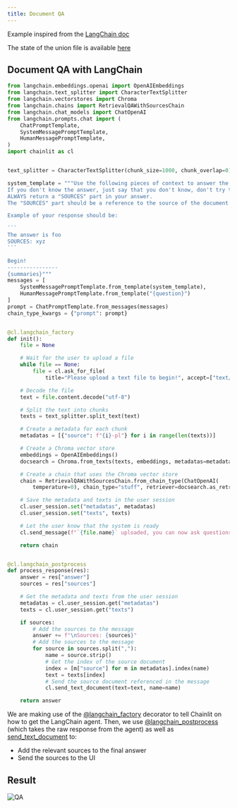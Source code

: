 ```yaml
---
title: Document QA
---
```


Example inspired from the [LangChain doc](https://huggingface.co/spaces/hwchase17/chat-your-data-state-of-the-union/tree/main)

<Note>The state of the union file is available [here](https://github.com/hwchase17/langchain/blob/master/docs/modules/state_of_the_union.txt)</Note>

## Document QA with LangChain
````python
from langchain.embeddings.openai import OpenAIEmbeddings
from langchain.text_splitter import CharacterTextSplitter
from langchain.vectorstores import Chroma
from langchain.chains import RetrievalQAWithSourcesChain
from langchain.chat_models import ChatOpenAI
from langchain.prompts.chat import (
    ChatPromptTemplate,
    SystemMessagePromptTemplate,
    HumanMessagePromptTemplate,
)
import chainlit as cl


text_splitter = CharacterTextSplitter(chunk_size=1000, chunk_overlap=0)

system_template = """Use the following pieces of context to answer the users question. 
If you don't know the answer, just say that you don't know, don't try to make up an answer.
ALWAYS return a "SOURCES" part in your answer.
The "SOURCES" part should be a reference to the source of the document from which you got your answer.

Example of your response should be:

```
The answer is foo
SOURCES: xyz
```

Begin!
----------------
{summaries}"""
messages = [
    SystemMessagePromptTemplate.from_template(system_template),
    HumanMessagePromptTemplate.from_template("{question}")
]
prompt = ChatPromptTemplate.from_messages(messages)
chain_type_kwargs = {"prompt": prompt}


@cl.langchain_factory
def init():
    file = None

    # Wait for the user to upload a file
    while file == None:
        file = cl.ask_for_file(
            title="Please upload a text file to begin!", accept=["text/plain"])

    # Decode the file
    text = file.content.decode("utf-8")

    # Split the text into chunks
    texts = text_splitter.split_text(text)

    # Create a metadata for each chunk
    metadatas = [{"source": f"{i}-pl"} for i in range(len(texts))]

    # Create a Chroma vector store
    embeddings = OpenAIEmbeddings()
    docsearch = Chroma.from_texts(texts, embeddings, metadatas=metadatas)

    # Create a chain that uses the Chroma vector store
    chain = RetrievalQAWithSourcesChain.from_chain_type(ChatOpenAI(
        temperature=0), chain_type="stuff", retriever=docsearch.as_retriever())

    # Save the metadata and texts in the user session
    cl.user_session.set("metadatas", metadatas)
    cl.user_session.set("texts", texts)

    # Let the user know that the system is ready
    cl.send_message(f"`{file.name}` uploaded, you can now ask questions!")

    return chain


@cl.langchain_postprocess
def process_response(res):
    answer = res["answer"]
    sources = res["sources"]

    # Get the metadata and texts from the user session
    metadatas = cl.user_session.get("metadatas")
    texts = cl.user_session.get("texts")

    if sources:
        # Add the sources to the message
        answer += f"\nSources: {sources}"
        # Add the sources to the message
        for source in sources.split(","):
            name = source.strip()
            # Get the index of the source document
            index = [m["source"] for m in metadatas].index(name)
            text = texts[index]
            # Send the source document referenced in the message
            cl.send_text_document(text=text, name=name)

    return answer
````

We are making use of the [@langchain_factory](/api-reference/langchain-factory) decorator to tell Chainlit on how to get the LangChain agent.
Then, we use [@langchain_postprocess](/api-reference/langchain-postprocess) (which takes the raw response from the agent) as well as [send_text_document](/api-reference/send-text-document) to:
- Add the relevant sources to the final answer
- Send the sources to the UI

## Result
![QA](/images/qa.png)